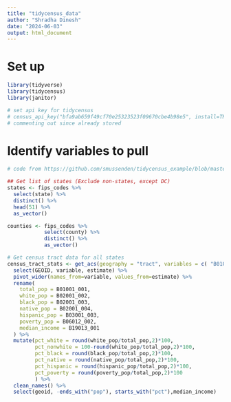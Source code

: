 ```yaml
---
title: "tidycensus_data"
author: "Shradha Dinesh"
date: "2024-06-03"
output: html_document
---
```


# Set up

```r
library(tidyverse)
library(tidycensus)
library(janitor)
```

```r
# set api key for tidycensus
# census_api_key("bfa9ab659f49cf70e25323523f09670cbe4b98e5", install=TRUE)
# commenting out since already stored
```

# Identify variables to pull

```r
# code from https://github.com/smussenden/tidycensus_example/blob/master/tidycensus.Rmd

## Get list of states (Exclude non-states, except DC)
states <- fips_codes %>%
  select(state) %>%
  distinct() %>%
  head(51) %>%
  as_vector() 

counties <- fips_codes %>% 
            select(county) %>% 
            distinct() %>% 
            as_vector()

# Get census tract data for all states
census_tract_stats <- get_acs(geography = "tract", variables = c( "B01001_001","B02001_002","B02001_003","B02001_004","B03001_003","B06012_002","B19013_001"), state=states, year = 2022) %>%
  select(GEOID, variable, estimate) %>%
  pivot_wider(names_from=variable, values_from=estimate) %>%
  rename(
    total_pop = B01001_001,
    white_pop = B02001_002,
    black_pop = B02001_003,
    native_pop = B02001_004,
    hispanic_pop = B03001_003,
    poverty_pop = B06012_002,
    median_income = B19013_001
  ) %>%
  mutate(pct_white = round(white_pop/total_pop,2)*100,
         pct_nonwhite = 100-round(white_pop/total_pop,2)*100,
         pct_black = round(black_pop/total_pop,2)*100,
         pct_native = round(native_pop/total_pop,2)*100,
         pct_hispanic = round(hispanic_pop/total_pop,2)*100,
         pct_poverty = round(poverty_pop/total_pop,2)*100
         ) %>%
  clean_names() %>%
  select(geoid, -ends_with("pop"), starts_with("pct"),median_income)
```



